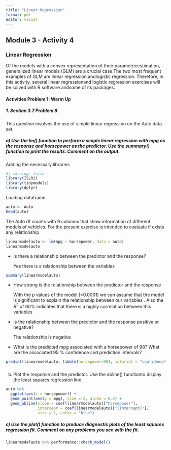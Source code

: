 ```yaml
---
title: "Linear Regression"
format: pdf
editor: visual
---
```


## Module 3 - Activity 4

### Linear Regression

Of the models with a convex representation of their parametricestimation, generalized linear models (GLM) are a crucial case.The two most frequent examples of GLM are linear regression andlogistic regression. Therefore, in this activity, several linear regressionand logistic regression exercises will be solved with R software andsome of its packages.

#### Activities Problem 1: Warm Up

##### 1. Section 3.7 Problem 8.

This question involves the use of simple linear regression on the Auto data set.

##### a) Use the lm() function to perform a simple linear regression with mpg as the response and horsepower as the predictor. Use the summary() function to print the results. Comment on the output.

Adding the necessary libraries

```r
#| warning: false
library(ISLR2)
library(tidymodels)
library(dplyr)
```

Loading dataframe

```r
auto <- Auto
head(auto)
```

The Auto df counts with 9 columns that show information of different models of vehicles. For the present exercise is intended to evaluate if exists any relationship

```r
linearmodelauto <- lm(mpg ~ horsepower, data = auto)
linearmodelauto
```

-   Is there a relationship between the predictor and the response?

    Yes there is a relationship between the variables

```r
summary(linearmodelauto)
```

-   How strong is the relationship between the predictor and the response

    With the p values of the model (\<0.0001) we can assume that the model is significant to explain the relationship between our variables . Also the $R^{2}$ of 60% indicates that there is a highly correlation between this variables

-   Is the relationship between the predictor and the response positive or negative?

    The relationship is negative

-   What is the predicted mpg associated with a horsepower of 98? What are the associated 95 % confidence and prediction intervals?

```r
predict(linearmodelauto, tibble(horsepower=98), interval = "confidence")
```

##### 

b)  Plot the response and the predictor. Use the abline() functionto display the least squares regression line.

```r
auto %>%
  ggplot(aes(x = horsepower)) +
  geom_point(aes(y = mpg), size = 2, alpha = 0.4) +
  geom_abline(slope = coef(linearmodelauto)["horsepower"],
              intercept = coef(linearmodelauto)["(Intercept)"],
              size = 2, color = "blue")
```

##### c) Use the plot() function to produce diagnostic plots of the least squares regression fit. Comment on any problems you see with the fit.

```r
linearmodelauto %>% performance::check_model()
```

#####  
